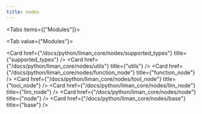```yaml
---
title: nodes
---
```


<Tabs items={["Modules"]}>

<Tab value={"Modules"}>

<Cards >

<Card
  href={"/docs/python/liman_core/nodes/supported_types"}
  title={"supported_types"}
/>
<Card href={"/docs/python/liman_core/nodes/utils"} title={"utils"} />
<Card
  href={"/docs/python/liman_core/nodes/function_node"}
  title={"function_node"}
/>
<Card href={"/docs/python/liman_core/nodes/tool_node"} title={"tool_node"} />
<Card href={"/docs/python/liman_core/nodes/llm_node"} title={"llm_node"} />
<Card href={"/docs/python/liman_core/nodes/node"} title={"node"} />
<Card href={"/docs/python/liman_core/nodes/base"} title={"base"} />

</Cards>

</Tab>

</Tabs>
